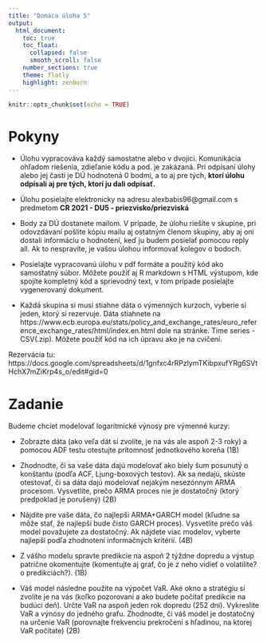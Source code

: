 ```yaml
---
title: "Domáca úloha 5"
output:
  html_document:
    toc: true
    toc_float:
      collapsed: false
      smooth_scroll: false
    number_sections: true
    theme: flatly
    highlight: zenburn
---
```


```r
knitr::opts_chunk$set(echo = TRUE)
```

# Pokyny

* Úlohu vypracováva každý samostatne alebo v dvojici. Komunikácia ohľadom riešenia, zdieľanie kódu a pod. je zakázaná. Pri odpísaní úlohy alebo jej časti je DÚ hodnotená 0 bodmi, a to aj pre tých, **ktorí úlohu odpísali aj pre tých, ktorí ju dali odpísať.**

* Úlohu posielajte elektronicky na adresu alexbabis96@gmail.com s predmetom **CR 2021 - DU5 - priezvisko/priezviská** 

* Body za DÚ dostanete mailom. V prípade, že úlohu riešite v skupine, pri odovzdávaní pošlite kópiu mailu aj ostatným členom skupiny, aby aj oni dostali informáciu o hodnotení, keď ju budem posielať pomocou reply all. Ak to nespravíte, je vašou úlohou informovať kolegov o bodoch.

* Posielajte vypracovanú úlohu v pdf formáte a použitý kód ako samostatný súbor. Môžete použiť aj R markdown s HTML výstupom, kde spojíte kompletný kód a sprievodný text, v tom prípade posielajte vygenerovaný dokument. 

* Každá skupina si musí stiahne dáta o výmenných kurzoch, vyberie si jeden, ktorý si rezervuje. Dáta stiahnete na https://www.ecb.europa.eu/stats/policy_and_exchange_rates/euro_reference_exchange_rates/html/index.en.html dole na stránke. Time series - CSV(.zip). Môžete použiť kód na ich úpravu ako je na cvičení. 

Rezervácia tu: https://docs.google.com/spreadsheets/d/1gnfxc4rRPzlymTKibpxufYRg6SVtHchX7mZiKrp4s_o/edit#gid=0

# Zadanie

Budeme chciet modelovať logaritmické výnosy pre výmenné kurzy:

* Zobrazte dáta (ako veľa dát si zvolíte, je na vás ale aspoň 2-3 roky) a pomocou ADF testu otestujte prítomnosť jednotkového koreňa (1B)

* Zhodnodte, či sa vaše dáta dajú modelovať ako biely šum posunutý o konštantu (podľa ACF, Ljung-boxových testov). Ak sa nedajú, skúste otestovať, či sa dáta dajú modelovať nejakým nesezónnym ARMA procesom. Vysvetlite, prečo ARMA proces nie je dostatočný (ktorý predpoklad je porušený) (2B)

* Nájdite pre vaše dáta, čo najlepši ARMA+GARCH model (kľudne sa môže stať, že najlepší bude čisto GARCH proces). Vysvetlite prečo váš model považujete za dostatočný. Ak nájdete viac modelov, vyberte najlepší podľa zhodnotení informačných kritérií. (4B)

* Z vášho modelu spravte predikcie na aspoň 2 týždne dopredu a výstup patrične okomentujte (komentujte aj graf, čo je z neho vidieť o volatilite? o predikciách?). (1B)

* Váš model následne použite na výpočet VaR. Aké okno a stratégiu si zvolíte je na vás (koľko pozorovaní a ako budete počítať predikcie na budúci deň). Určte VaR na aspoň jeden rok dopredu (252 dní). Vykreslite VaR a výnosy do jedného grafu. Zhodnodte, či váš model je dostatočný na určenie VaR (porovnajte frekvenciu prekročení s hľadinou, na ktorej VaR počítate) (2B)